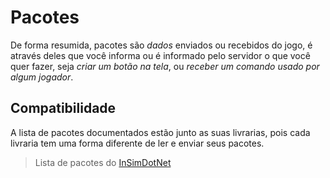 # Pacotes

De forma resumida, pacotes são _dados_ enviados ou recebidos do jogo, é através deles que você informa ou é informado pelo servidor o que você quer fazer, seja _criar um botão na tela_, ou _receber um comando usado por algum jogador_.

## Compatibilidade

A lista de pacotes documentados estão junto as suas livrarias, pois cada livraria tem uma forma diferente de ler e enviar seus pacotes.

> Lista de pacotes do [InSimDotNet](/InSimDotNet/packets)
